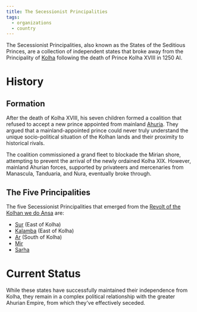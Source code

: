 ```yaml
---
title: The Secessionist Principalities
tags:
  - organizations
  - country
---
```


The Secessionist Principalities, also known as the States of the Seditious
Princes, are a collection of independent states that broke away from the
Principality of [Kolha](../locations/kolha.mdx) following the death of Prince
Kolha XVIII in 1250 AI.

# History

## Formation

After the death of Kolha XVIII, his seven children formed a coalition that
refused to accept a new prince appointed from mainland
[Ahuria](../locations/ahuria.mdx). They argued that a mainland-appointed prince
could never truly understand the unique socio-political situation of the Kolhan
lands and their proximity to historical rivals.

The coalition commissioned a grand fleet to blockade the Mirian shore,
attempting to prevent the arrival of the newly ordained Kolha XIX. However,
mainland Ahurian forces, supported by privateers and mercenaries from Manascula,
Tanduaria, and Nura, eventually broke through.

## The Five Principalities

The five Secessionist Principalities that emerged from the
[Revolt of the Kolhan we do Ansa](../events/revolt-of-the-kolhan-ansa.mdx) are:

* [Sur](../locations/sur.mdx) (East of Kolha)
* [Kalamba](../locations/kalamba.mdx) (East of Kolha)
* [Ar](../locations/ar.mdx) (South of Kolha)
* [Mir](../locations/mir.mdx)
* [Sarha](../locations/sarha.mdx)

# Current Status

While these states have successfully maintained their independence from Kolha,
they remain in a complex political relationship with the greater Ahurian Empire,
from which they've effectively seceded.
